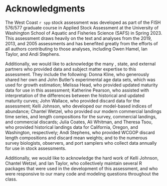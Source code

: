 # Acknowledgments
The West Coast `r spp` stock assessment was developed as part of the FISH 576/577 graduate course in Applied Stock Assessment at the University of Washington School of Aquatic and Fisheries Science (SAFS) in Spring 2023. This assessment draws heavily on the text and analyses from the 2019, 2013, and 2005 assessments and has benefited greatly from the efforts of all authors contributing to those analyses, including Owen Hamel, Ian Taylor, and Andi Stephens.

Additionally, we would like to acknowledge the many \gls{nwfsc}, state, and external partners who provided data and subject matter expertise to this assessment. They include the following: Donna Kline, who generously shared her own and John Butler’s experimental age data sets, which was used for growth estimation; Melissa Head, who provided updated maturity data for use in this assessment; Katherine Pearson, who assisted with interpretation of the differences between the historical and updated maturity curves; John Wallace, who provided discard data for the assessment; Kelli Johnson, who developed our model-based indices of abundance; Chantel Wetzel, who provided our modern commercial landings time series, and length compositions for the survey, commercial landings, and commercial discards; Julia Coates, Ali Whitman, and Theresa Tsou, who provided historical landings data for California, Oregon, and Washington, respectively; Andi Stephens, who provided WCGOP discard length compositions and discard mean weights; and to the numerous survey biologists, observers, and port samplers who collect data annually for use in stock assessments. 

Additionally, we would like to acknowledge the hard work of Kelli Johnson, Chantel Wetzel, and Ian Taylor, who collectively maintain several R packages that were used in the development of this assessment, and who were responsive to our many code and modeling questions throughout the class.

